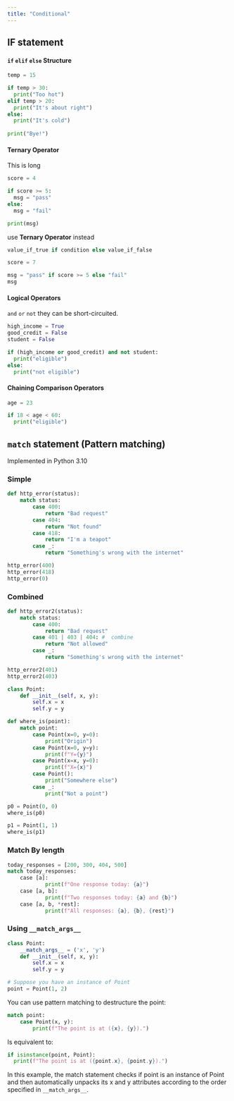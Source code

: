 ```yaml
---
title: "Conditional"
---
```


<!-- ```{r setup, include=FALSE}
library(here)
here::i_am("basic/cond.qmd")
source(here("_common.R"))
``` -->

## IF statement

#### `if` `elif` `else` Structure

```python
temp = 15

if temp > 30:
  print("Too hot")
elif temp > 20:
  print("It's about right")
else:
  print("It's cold")
  
print("Bye!")
```

#### Ternary Operator

This is long

```python
score = 4

if score >= 5:
  msg = "pass"
else:
  msg = "fail"

print(msg)
```


use **Ternary Operator** instead

```python
value_if_true if condition else value_if_false
```


```python
score = 7

msg = "pass" if score >= 5 else "fail"
msg
```

#### Logical Operators

`and` `or` `not` they can be short-circuited.

```python
high_income = True
good_credit = False
student = False

if (high_income or good_credit) and not student:
  print("eligible")
else:
  print("not eligible")
```

#### Chaining Comparison Operators


```python
age = 23

if 18 < age < 60:
  print("eligible")
```

## `match` statement (Pattern matching)

Implemented in Python 3.10

### Simple

```python
def http_error(status):
    match status:
        case 400:
            return "Bad request"
        case 404:
            return "Not found"
        case 418:
            return "I'm a teapot"
        case _:
            return "Something's wrong with the internet"
```


```python
http_error(400)
http_error(418)
http_error(0)
```

### Combined


```python
def http_error2(status):
    match status:
        case 400:
            return "Bad request"
        case 401 | 403 | 404: #  combine 
            return "Not allowed"
        case _:
            return "Something's wrong with the internet"
```

```python
http_error2(401)
http_error2(403)
```

```python
class Point:
    def __init__(self, x, y):
        self.x = x
        self.y = y

def where_is(point):
    match point:
        case Point(x=0, y=0):
            print("Origin")
        case Point(x=0, y=y):
            print(f"Y={y}")
        case Point(x=x, y=0):
            print(f"X={x}")
        case Point():
            print("Somewhere else")
        case _:
            print("Not a point")
```

```python
p0 = Point(0, 0)
where_is(p0)
```

```python
p1 = Point(1, 1)
where_is(p1)
```

### Match By length

```python
today_responses = [200, 300, 404, 500]
match today_responses:
    case [a]:
            print(f"One response today: {a}")
    case [a, b]:
            print(f"Two responses today: {a} and {b}")
    case [a, b, *rest]:
            print(f"All responses: {a}, {b}, {rest}")
```

### Using `__match_args__`

```python
class Point:
    __match_args__ = ('x', 'y')
    def __init__(self, x, y):
        self.x = x
        self.y = y

# Suppose you have an instance of Point
point = Point(1, 2)
```

You can use pattern matching to destructure the point:

```python
match point:
    case Point(x, y):
        print(f"The point is at ({x}, {y}).")
```

Is equivalent to:

```python
if isinstance(point, Point):
  print(f"The point is at ({point.x}, {point.y}).")
```

In this example, the match statement checks if point is an instance of Point and then automatically unpacks its x and y attributes according to the order specified in `__match_args__`.